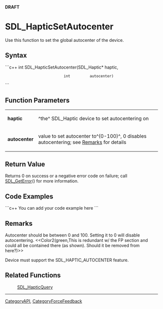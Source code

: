 <!-- pragma section-numbers off -->
<!-- pragma disable-camelcase -->
'''DRAFT'''

= SDL_HapticSetAutocenter =
Use this function to set the global autocenter of the device.


== Syntax ==
```c++
int SDL_HapticSetAutocenter(SDL_Haptic* haptic,
                            int         autocenter)
```

== Function Parameters ==
{|
|'''haptic'''
|^the^ SDL_Haptic device to set autocentering on
|-
|'''autocenter'''
|value to set autocenter to^(0-100)^, 0 disables autocentering; see [[#Remarks|Remarks]] for details
|}

== Return Value ==
Returns 0 on success or a negative error code on failure; call [[SDL_GetError]]() for more information.

== Code Examples ==
```c++
You can add your code example here
```

== Remarks ==
Autocenter should be between 0 and 100. Setting it to 0 will disable autocentering. <<Color2(green,This is redundant w/ the FP section and could all be contained there (as shown). Should it be removed from here?)>>

Device must support the SDL_HAPTIC_AUTOCENTER feature. 

== Related Functions ==
:[[SDL_HapticQuery]]

----
[[CategoryAPI]], [[CategoryForceFeedback]]
